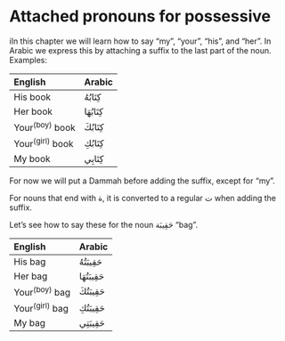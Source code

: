 # Attached pronouns for possessive

iIn this chapter we will learn how to say "my", "your", "his", and "her". In Arabic we express this by attaching a suffix to the last part of the noun. Examples:

|English | Arabic |
|:----------|:--------------|
|His book          |[كِتَابُهُ]{.ar} |
|Her book          |[كِتَابُهَا]{.ar} |
|Your^(boy)^ book  |[كِتَابُكَ]{.ar} |
|Your^(girl)^ book |[كِتَابُكِ]{.ar} |
|My book           |[كِتَابِي]{.ar} |

For now we will put a [Dammah]{.trn} before adding the suffix, except for "my".

For nouns that end with [ة]{.ar}, it is converted to a regular [ت]{.ar} when adding the suffix.

Let's see how to say these for the noun [حَقِيبَة]{.ar} "bag".

|English | Arabic |
|:----------|:--------------|
|His bag          |[حَقِيبَتُهُ]{.ar} |
|Her bag          |[حَقِيبَتُهَا]{.ar} |
|Your^(boy)^ bag  |[حَقِيبَتُكَ]{.ar} |
|Your^(girl)^ bag |[حَقِيبَتُكِ]{.ar} |
|My bag           |[حَقِيبَتِي]{.ar} |


